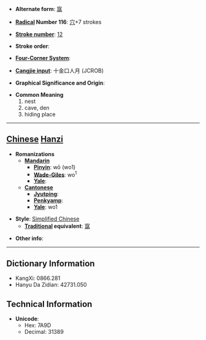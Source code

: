 * '''Alternate form''': [[窩]]

* '''[[Wiktionary:Chinese radical index| Radical]] Number 116''': [[Wiktionary:Chinese radical index 穴|穴]]+7 strokes

* '''[[Wiktionary:Chinese total strokes index|Stroke number]]''': [[Wiktionary:Chinese total strokes index 12|12]]

* '''Stroke order''': 

* '''[[Wiktionary:Chinese four corner index|Four-Corner System]]''': 

* '''[[Wiktionary:Chinese Cangjie index|Cangjie input]]''': 十金口人月 (JCROB)

* '''Graphical Significance and Origin''': 

* '''Common Meaning'''
*#nest
*# cave, den
*# hiding place


----

== [[Chinese]] [[Hanzi]] ==

* '''Romanizations'''
** '''[[Mandarin]]'''
*** '''[[Pinyin]]''': wō (wo1)
*** '''[[Wade-Giles]]''': wo<sup>1</sup>
*** '''[[Yale]]''': 
** '''[[Cantonese]]'''
*** '''[[Jyutping]]''':
*** '''[[Penkyamp]]''': 
*** '''[[Yale]]''': wo1

* '''Style''': [[Simplified Chinese]] 
** '''[[Traditional Chinese|Traditional]] equivalent''': [[窩]]

* '''Other info''': 

----

== Dictionary Information ==

* KangXi: 0866.281
* Hanyu Da Zidian: 42731.050

== Technical Information ==

* '''Unicode''':
** Hex: 7A9D
** Decimal: 31389